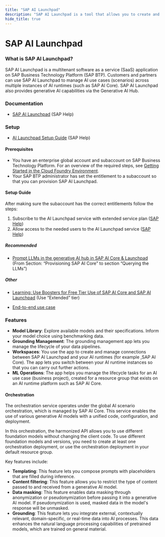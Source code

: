 ```yaml
---
title: "SAP AI Launchpad"
description: "SAP AI Launchpad is a tool that allows you to create and manage your AI models."
hide_title: true
---
```




<PageViewTracker featureName="TECHNOLOGY_SAP_AI_LAUNCHPAD" />

<div className="hero-header">
  <h1>SAP AI Launchpad</h1>
</div>

### What is SAP AI Launchpad?
SAP AI Launchpad is a multitenant software as a service (SaaS) application on SAP Business Technology Platform (SAP BTP). Customers and partners can use SAP AI Launchpad to manage AI use cases (scenarios) across multiple instances of AI runtimes (such as SAP AI Core). SAP AI Launchpad also provides generative AI capabilities via the Generative AI Hub.

### Documentation
- [SAP AI Launchpad](https://help.sap.com/docs/ai-launchpad/sap-ai-launchpad/what-is-sap-ai-launchpad?locale=en-US&state=PRODUCTION&version=CLOUD) (SAP Help)

### Setup
- [AI Launchpad Setup Guide](https://help.sap.com/docs/ai-launchpad/sap-ai-launchpad/initial-setup) (SAP Help)

#### Prerequisites
- You have an enterprise global account and subaccount on SAP Business Technology Platform. For an overview of the required steps, see [Getting Started in the Cloud Foundry Environment](https://help.sap.com/viewer/65de2977205c403bbc107264b8eccf4b/Cloud/en-US/b328cc89ea14484d9655b8cfb8efb508.html).
- Your SAP BTP administrator has set the entitlement to a subaccount so that you can provision SAP AI Launchpad.

#### Setup Guide
After making sure the subaccount has the correct entitlements follow the steps:
1. Subscribe to the AI Launchpad service with extended service plan ([SAP Help](https://help.sap.com/docs/ai-launchpad/sap-ai-launchpad/subscribe-to-sap-ai-launchpad))
2. Allow access to the needed users to the AI Launchpad service ([SAP Help](https://help.sap.com/docs/ai-launchpad/sap-ai-launchpad/allow-access-to-sap-ai-launchpad))

##### Recommended
- [Prompt LLMs in the generative AI hub in SAP AI Core & Launchpad](https://developers.sap.com/tutorials/ai-core-generative-ai.html) (From Section: “Provisioning SAP AI Core” to section “Querying the LLMs”)

##### Other
- [Learning: Use Boosters for Free Tier Use of SAP AI Core and SAP AI Launchpad](https://developers.sap.com/tutorials/ai-core-launchpad-provisioning.html) (Use “Extended” tier)

- [End-to-end use case](https://help.sap.com/docs/ai-launchpad/sap-ai-launchpad/example-end-to-end-use-case)

### Features
- **Model Library**: Explore available models and their specifications. Inform your model choice using benchmarking data.
- **Grounding Management**: The grounding management app lets you manage the lifecycle of your data pipelines.
- **Workspaces**: You use the app to create and manage connections between SAP AI Launchpad and your AI runtimes (for example ,SAP AI Core). The app lets you switch between your AI runtime instances so that you can carry out further actions.
- **ML Operations**: The app helps you manage the lifecycle tasks for an AI use case (business project), created for a resource group that exists on an AI runtime platform such as SAP AI Core.

#### Orchestration
The orchestration service operates under the global AI scenario orchestration, which is managed by SAP AI Core. This service enables the use of various generative AI models with a unified code, configuration, and deployment.

In this orchestration, the harmonized API allows you to use different foundation models without changing the client code. To use different foundation models and versions, you need to create at least one orchestration deployment, or use the orchestration deployment in your default resource group.
 
Key features include:

- **Templating**: This feature lets you compose prompts with placeholders that are filled during inference.
- **Content filtering**: This feature allows you to restrict the type of content passed to and received from a generative AI model.
- **Data masking**: This feature enables data masking through anonymization or pseudonymization before passing it into a generative AI model. If pseudonymization is used, masked data in the model's response will be unmasked.
- **Grounding**: This feature lets you integrate external, contextually relevant, domain-specific, or real-time data into AI processes. This data enhances the natural language processing capabilities of pretrained models, which are trained on general material.

